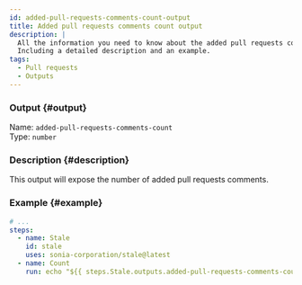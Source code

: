 ```yaml
---
id: added-pull-requests-comments-count-output
title: Added pull requests comments count output
description: |
  All the information you need to know about the added pull requests comments count output.
  Including a detailed description and an example.
tags:
  - Pull requests
  - Outputs
---
```


### Output {#output}

Name: `added-pull-requests-comments-count`  
Type: `number`

### Description {#description}

This output will expose the number of added pull requests comments.

### Example {#example}

```yml {6-7}
# ...
steps:
  - name: Stale
    id: stale
    uses: sonia-corporation/stale@latest
  - name: Count
    run: echo "${{ steps.Stale.outputs.added-pull-requests-comments-count }}"
```
